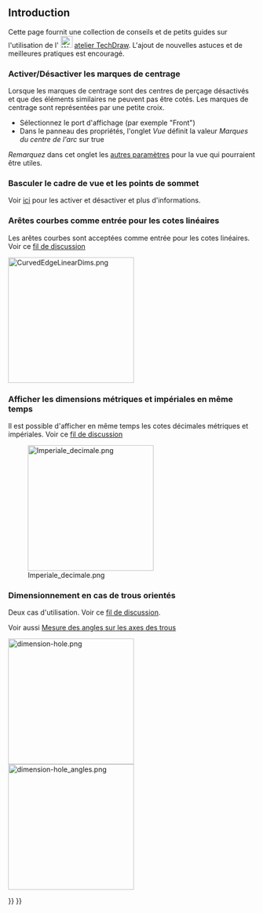 <languages/>

{{TutorialInfo/fr
|Topic=Comment et informations diverses
|Level=Tous
|Time=n/a
|Author=n/a
|FCVersion=0.19
}}

== Introduction ==

Cette page fournit une collection de conseils et de petits guides sur l'utilisation de l'
[[Image:Workbench_TechDraw.svg|24px|link=TechDraw_Workbench]] [[TechDraw_Workbench/fr|atelier TechDraw]]. L'ajout de nouvelles astuces et de meilleures pratiques est encouragé.

=== Activer/Désactiver les marques de centrage ===
Lorsque les marques de centrage sont des centres de perçage désactivés et que des éléments similaires ne peuvent pas être cotés. Les marques de centrage sont représentées par une petite croix.

* Sélectionnez le port d'affichage (par exemple "Front")
* Dans le panneau des propriétés, l'onglet ''Vue'' définit la valeur ''Marques du centre de l'arc'' sur true

''Remarquez'' dans cet onglet les [[TechDraw_View/fr#Propri.C3.A9t.C3.A9s|autres paramètres]] pour la vue qui pourraient être utiles.

=== Basculer le cadre de vue et les points de sommet ===
Voir [[TechDraw_ToggleFrame/fr|ici]] pour les activer et désactiver et plus d'informations. 

<span id="Curved_edges_as_input_to_linear_dimensions"></span>
=== Arêtes courbes comme entrée pour les cotes linéaires ===

Les arêtes courbes sont acceptées comme entrée pour les cotes linéaires. Voir ce [https://forum.freecad.org/viewtopic.php?f=35&t=49719&start=30 fil de discussion]

[[Image:CurvedEdgeLinearDims.png|256px]]
<span id="Show_metric_and_imperial_dimensions_at_the_same_time"></span>
=== Afficher les dimensions métriques et impériales en même temps ===

Il est possible d'afficher en même temps les cotes décimales métriques et impériales. Voir ce [https://forum.freecad.org/viewtopic.php?f=35&t=49711 fil de discussion]

[[Image:Imperiale decimale.png|256px]]

<span id="Dimensioning_in_case_of_oriented_holes"></span>
=== Dimensionnement en cas de trous orientés ===

Deux cas d'utilisation. Voir ce [https://forum.freecad.org/viewtopic.php?f=35&t=49976 fil de discussion]. 

Voir aussi [[Measurement_Of_Angles_On_Holes/fr|Mesure des angles sur les axes des trous]]

[[Image:dimension-hole.png|256px]]
[[Image:dimension-hole_angles.png|256px]]



{{TechDraw Tools navi{{#translation:}}}}
{{Userdocnavi{{#translation:}}}}